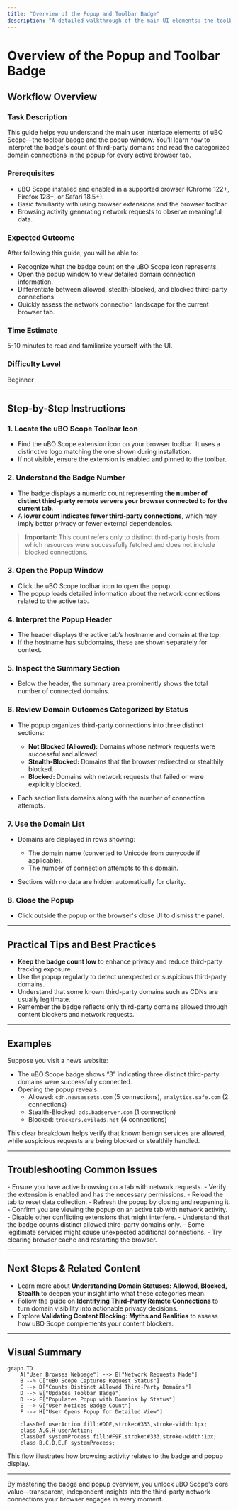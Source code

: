 ```yaml
---
title: "Overview of the Popup and Toolbar Badge"
description: "A detailed walkthrough of the main UI elements: the toolbar badge and popup window. Understand what the badge number means, how to open the popup, and how to interpret domain connection outcomes at a glance."
---
```


# Overview of the Popup and Toolbar Badge

## Workflow Overview

### Task Description
This guide helps you understand the main user interface elements of uBO Scope—the toolbar badge and the popup window. You'll learn how to interpret the badge's count of third-party domains and read the categorized domain connections in the popup for every active browser tab.

### Prerequisites
- uBO Scope installed and enabled in a supported browser (Chrome 122+, Firefox 128+, or Safari 18.5+).
- Basic familiarity with using browser extensions and the browser toolbar.
- Browsing activity generating network requests to observe meaningful data.

### Expected Outcome
After following this guide, you will be able to:
- Recognize what the badge count on the uBO Scope icon represents.
- Open the popup window to view detailed domain connection information.
- Differentiate between allowed, stealth-blocked, and blocked third-party connections.
- Quickly assess the network connection landscape for the current browser tab.

### Time Estimate
5-10 minutes to read and familiarize yourself with the UI.

### Difficulty Level
Beginner

---

## Step-by-Step Instructions

### 1. Locate the uBO Scope Toolbar Icon
- Find the uBO Scope extension icon on your browser toolbar. It uses a distinctive logo matching the one shown during installation.
- If not visible, ensure the extension is enabled and pinned to the toolbar.

### 2. Understand the Badge Number
- The badge displays a numeric count representing **the number of distinct third-party remote servers your browser connected to for the current tab**.
- A **lower count indicates fewer third-party connections**, which may imply better privacy or fewer external dependencies.

> **Important:** This count refers only to distinct third-party hosts from which resources were successfully fetched and does not include blocked connections.

### 3. Open the Popup Window
- Click the uBO Scope toolbar icon to open the popup.
- The popup loads detailed information about the network connections related to the active tab.

### 4. Interpret the Popup Header
- The header displays the active tab’s hostname and domain at the top.
- If the hostname has subdomains, these are shown separately for context.

### 5. Inspect the Summary Section
- Below the header, the summary area prominently shows the total number of connected domains.

### 6. Review Domain Outcomes Categorized by Status
- The popup organizes third-party connections into three distinct sections:
  - **Not Blocked (Allowed):** Domains whose network requests were successful and allowed.
  - **Stealth-Blocked:** Domains that the browser redirected or stealthily blocked.
  - **Blocked:** Domains with network requests that failed or were explicitly blocked.

- Each section lists domains along with the number of connection attempts.

### 7. Use the Domain List
- Domains are displayed in rows showing:
  - The domain name (converted to Unicode from punycode if applicable).
  - The number of connection attempts to this domain.

- Sections with no data are hidden automatically for clarity.

### 8. Close the Popup
- Click outside the popup or the browser's close UI to dismiss the panel.

---

## Practical Tips and Best Practices

- **Keep the badge count low** to enhance privacy and reduce third-party tracking exposure.
- Use the popup regularly to detect unexpected or suspicious third-party domains.
- Understand that some known third-party domains such as CDNs are usually legitimate.
- Remember the badge reflects only third-party domains allowed through content blockers and network requests.

---

## Examples

Suppose you visit a news website:
- The uBO Scope badge shows “3” indicating three distinct third-party domains were successfully connected.
- Opening the popup reveals:
  - Allowed: `cdn.newsassets.com` (5 connections), `analytics.safe.com` (2 connections)
  - Stealth-Blocked: `ads.badserver.com` (1 connection)
  - Blocked: `trackers.evilads.net` (4 connections)

This clear breakdown helps verify that known benign services are allowed, while suspicious requests are being blocked or stealthily handled.

---

## Troubleshooting Common Issues

<AccordionGroup title="Troubleshooting Popup and Badge Issues">
<Accordion title="The Badge Shows No Number">
- Ensure you have active browsing on a tab with network requests.
- Verify the extension is enabled and has the necessary permissions.
- Reload the tab to reset data collection.
</Accordion>
<Accordion title="Popup Displays No Data or 'NO DATA'">
- Refresh the popup by closing and reopening it.
- Confirm you are viewing the popup on an active tab with network activity.
- Disable other conflicting extensions that might interfere.
</Accordion>
<Accordion title="Badge Count Seems Incorrect or Too High">
- Understand that the badge counts distinct allowed third-party domains only.
- Some legitimate services might cause unexpected additional connections.
- Try clearing browser cache and restarting the browser.
</Accordion>
</AccordionGroup>

---

## Next Steps & Related Content

- Learn more about **Understanding Domain Statuses: Allowed, Blocked, Stealth** to deepen your insight into what these categories mean.
- Follow the guide on **Identifying Third-Party Remote Connections** to turn domain visibility into actionable privacy decisions.
- Explore **Validating Content Blocking: Myths and Realities** to assess how uBO Scope complements your content blockers.

---

## Visual Summary

```mermaid
graph TD
    A["User Browses Webpage"] --> B["Network Requests Made"]
    B --> C["uBO Scope Captures Request Status"]
    C --> D["Counts Distinct Allowed Third-Party Domains"]
    D --> E["Updates Toolbar Badge"]
    D --> F["Populates Popup with Domains by Status"]
    E --> G["User Notices Badge Count"]
    F --> H["User Opens Popup for Detailed View"]

    classDef userAction fill:#DDF,stroke:#333,stroke-width:1px;
    class A,G,H userAction;
    classDef systemProcess fill:#F9F,stroke:#333,stroke-width:1px;
    class B,C,D,E,F systemProcess;
```

This flow illustrates how browsing activity relates to the badge and popup display.

---

By mastering the badge and popup overview, you unlock uBO Scope's core value—transparent, independent insights into the third-party network connections your browser engages in every moment.



